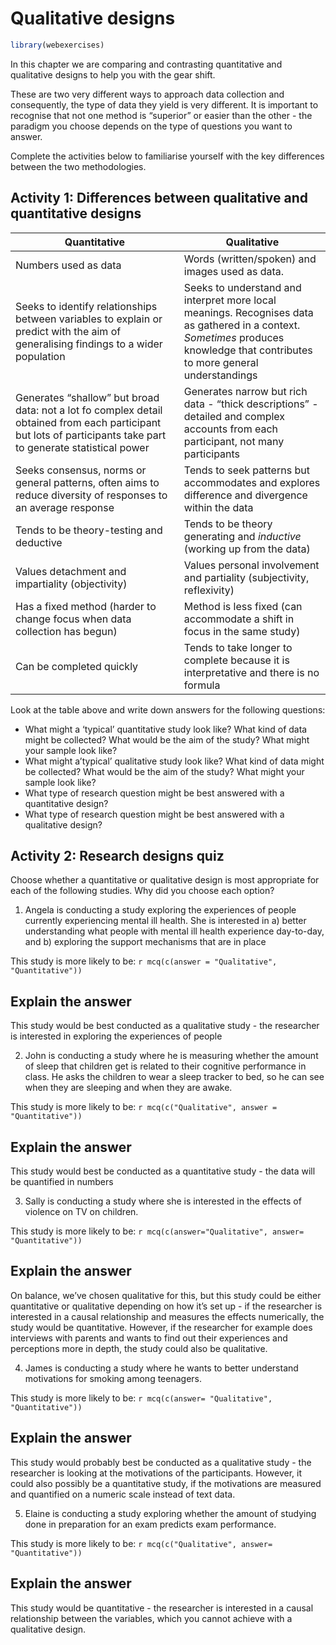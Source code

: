 # Qualitative designs {#ch5_qual_designs}

```r

library(webexercises)

```


In this chapter we are comparing and contrasting quantitative and qualitative designs to help you with the gear shift.

These are two very different ways to approach data collection and consequently, the type of data they yield is very different. It is important to recognise that not one method is "superior" or easier than the other - the paradigm you choose depends on the type of questions you want to answer.

Complete the activities below to familiarise yourself with the key differences between the two methodologies.

## Activity 1: Differences between qualitative and quantitative designs


|Quantitative             |Qualitative           |
|-------------------------|----------------------|
|Numbers used as data     |Words (written/spoken) and images used as data.|
|Seeks to identify relationships between variables to explain or predict with the aim of generalising findings to a wider population|Seeks to understand and interpret more local meanings. Recognises data as gathered in a context. *Sometimes* produces knowledge that contributes to more general understandings|
|Generates "shallow" but broad data: not a lot fo complex detail obtained from each participant but lots of participants take part to generate statistical power|Generates narrow but rich data - "thick descriptions" - detailed and complex accounts from each participant, not many participants|
|Seeks consensus, norms or general patterns, often aims to reduce diversity of responses to an average response|Tends to seek patterns but accommodates and explores difference and divergence within the data|
|Tends to be theory-testing and deductive|Tends to be theory generating and *inductive* (working up from the data)|
|Values detachment and impartiality (objectivity)|Values personal involvement and partiality (subjectivity, reflexivity)|
|Has a fixed method (harder to change focus when data collection has begun)|Method is less fixed (can accommodate a shift in focus in the same study)|
|Can be completed quickly|Tends to take longer to complete because it is interpretative and there is no formula|

Look at the table above and write down answers for the following questions:

  + What might a 'typical' quantitative study look like? What kind of data might be collected? What would be the aim of the study? What might your sample look like?
  + What might a'typical' qualitative study look like? What kind of data might be collected? What would be the aim of the study? What might your sample look like?
  + What type of research question might be best answered with a quantitative design? 
  + What type of research question might be best answered with a qualitative design? 
  
## Activity 2: Research designs quiz

Choose whether a quantitative or qualitative design is most appropriate for each of the following studies. Why did you choose each option?

1. Angela is conducting a study exploring the experiences of people currently experiencing mental ill health. She is interested in a) better understanding what people with mental ill health experience day-to-day, and b) exploring the support mechanisms that are in place

This study is more likely to be: `r mcq(c(answer = "Qualitative", "Quantitative"))`

::: {.callout-caution icon=false collapse="true"}
## Explain the answer

This study would be best conducted as a qualitative study - the researcher is interested in exploring the experiences of people
:::

2. John is conducting a study where he is measuring whether the amount of sleep that children get is related to their cognitive performance in class. He asks the children to wear a sleep tracker to bed, so he can see when they are sleeping and when they are awake.

This study is more likely to be: `r mcq(c("Qualitative", answer = "Quantitative"))`

::: {.callout-caution icon=false collapse="true"}
## Explain the answer

This study would best be conducted as a quantitative study - the data will be quantified in numbers
:::

3. Sally is conducting a study where she is interested in the effects of violence on TV on children.

This study is more likely to be: `r mcq(c(answer="Qualitative", answer= "Quantitative"))`

::: {.callout-caution icon=false collapse="true"}
## Explain the answer
On balance, we've chosen qualitative for this, but this study could be either quantitative or qualitative depending on how it's set up - if the researcher is interested in a causal relationship and measures the effects numerically, the study would be quantitative. However, if the researcher for example does interviews with parents and wants to find out their experiences and perceptions more in depth, the study could also be qualitative.
:::

4. James is conducting a study where he wants to better understand motivations for smoking among teenagers.

This study is more likely to be: `r mcq(c(answer= "Qualitative", "Quantitative"))`

::: {.callout-caution icon=false collapse="true"}
## Explain the answer
This study would probably best be conducted as a qualitative study - the researcher is looking at the motivations of the participants. However, it could also possibly be a quantitative study, if the motivations are measured and quantified on a numeric scale instead of text data.
:::

5. Elaine is conducting a study exploring whether the amount of studying done in preparation for an exam predicts exam performance.

This study is more likely to be: `r mcq(c("Qualitative", answer= "Quantitative"))`

::: {.callout-caution icon=false collapse="true"}
## Explain the answer
This study would be quantitative - the researcher is interested in a causal relationship between the variables, which you cannot achieve with a qualitative design.
:::
